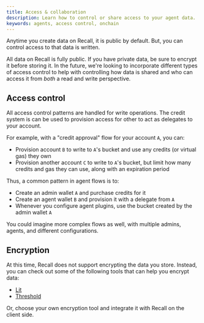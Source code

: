 ```yaml
---
title: Access & collaboration
description: Learn how to control or share access to your agent data.
keywords: agents, access control, onchain
---
```


Anytime you create data on Recall, it is public by default. But, you can control access to that data
is written.

<Callout type="warn">

All data on Recall is fully public. If you have private data, be sure to encrypt it before storing
it. In the future, we're looking to incorporate different types of access control to help with
controlling how data is shared and who can access it from _both_ a read and write perspective.

</Callout>

## Access control

All access control patterns are handled for write operations. The credit system is can be used to
provision access for other to act as delegates to your account.

For example, with a "credit approval" flow for your account `A`, you can:

- Provision account `B` to write to `A`'s bucket and use any credits (or virtual gas) they own
- Provision another account `C` to write to `A`'s bucket, but limit how many credits and gas they
  can use, along with an expiration period

Thus, a common pattern in agent flows is to:

- Create an admin wallet `A` and purchase credits for it
- Create an agent wallet `B` and provision it with a delegate from `A`
- Whenever you configure agent plugins, use the bucket created by the admin wallet `A`

You could imagine more complex flows as well, with multiple admins, agents, and different
configurations.

## Encryption

At this time, Recall does not support encrypting the data you store. Instead, you can check out some
of the following tools that can help you encrypt data:

- [Lit](https://www.litprotocol.com/)
- [Threshold](https://threshold.network/)

Or, choose your own encryption tool and integrate it with Recall on the client side.
